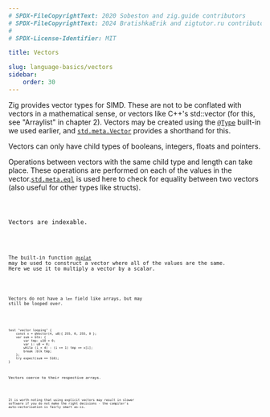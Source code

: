 ```yaml
---
# SPDX-FileCopyrightText: 2020 Sobeston and zig.guide contributors
# SPDX-FileCopyrightText: 2024 BratishkaErik and zigtutor.ru contributors
#
# SPDX-License-Identifier: MIT

title: Vectors

slug: language-basics/vectors
sidebar:
    order: 30
---
```




Zig provides vector types for SIMD. These are not to be conflated with vectors
in a mathematical sense, or vectors like C++'s std::vector (for this, see
"Arraylist" in chapter 2). Vectors may be created using the
[`@Type`](https://ziglang.org/documentation/master/#Type) built-in we used
earlier, and
[`std.meta.Vector`](https://ziglang.org/documentation/master/std/#std;meta.Vector)
provides a shorthand for this.

Vectors can only have child types of booleans, integers, floats and pointers.

Operations between vectors with the same child type and length can take place.
These operations are performed on each of the values in the
vector.[`std.meta.eql`](https://ziglang.org/documentation/master/std/#std;meta.eql)
is used here to check for equality between two vectors (also useful for other
types like structs).

<Code code={VectorsAdd} collapse="1-2" lang="zig"/>

Vectors are indexable.

<Code code={VectorsIndexing} collapse="1-2" lang="zig"/>

The built-in function
[`@splat`](https://ziglang.org/documentation/master/#splat) may be used to
construct a vector where all of the values are the same. Here we use it to
multiply a vector by a scalar.

<Code code={VectorsSplatScalar} collapse="1-4" lang="zig"/>

Vectors do not have a `len` field like arrays, but may still be looped over.

<Code code={VectorsLooping} collapse="1-2" lang="zig"/>

```zig
test "vector looping" {
    const x = @Vector(4, u8){ 255, 0, 255, 0 };
    var sum = blk: {
        var tmp: u10 = 0;
        var i: u8 = 0;
        while (i < 4) : (i += 1) tmp += x[i];
        break :blk tmp;
    };
    try expect(sum == 510);
}
```

Vectors coerce to their respective arrays.

<Code code={VectorsCoercion} lang="zig"/>

It is worth noting that using explicit vectors may result in slower software if
you do not make the right decisions - the compiler's auto-vectorisation is
fairly smart as-is.
